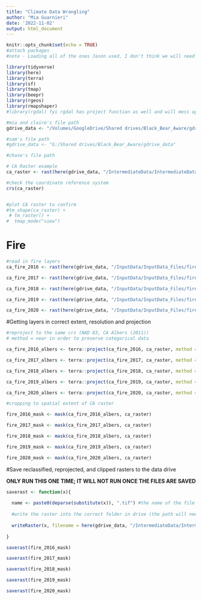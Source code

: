 ```yaml
---
title: "Climate Data Wrangling"
author: "Mia Guarnieri"
date: '2022-11-02'
output: html_document
---
```


```r
knitr::opts_chunk$set(echo = TRUE)
#attach packages
#note - Loading all of the ones Jason used, I don't think we will need all of them 

library(tidyverse)
library(here)
library(terra)
library(sf)
library(tmap)
library(beepr)
library(rgeos)
library(rmapshaper)
#library(rgdal) fyi rgdal has project function as well and will mess up terra project function

#mia and claire's file path
gdrive_data <- "/Volumes/GoogleDrive/Shared drives/Black_Bear_Aware/gdrive_data"

#sam's file path
#gdrive_data <- "G:/Shared drives/Black_Bear_Aware/gdrive_data"

#chase's file path
```


```r
# CA Raster example 
ca_raster <- rast(here(gdrive_data, "/IntermediateData/IntermediateData_Files/CARaster_Tiger_Formatted/formattedcaraster.tif"))

#check the coordinate reference system 
crs(ca_raster)


#plot CA raster to confirm
#tm_shape(ca_raster) +
 # tm_raster() +
#  tmap_mode("view")
```

# Fire 

```r
#read in fire layers 
ca_fire_2016 <- rast(here(gdrive_data, "/InputData/InputData_Files/fire_intensity_CA_mtbs/2016_fire_intensity_CA_mtbs/mtbs_CA_2016.tif"))

ca_fire_2017 <- rast(here(gdrive_data, "/InputData/InputData_Files/fire_intensity_CA_mtbs/2017_fire_intensity_CA_mtbs/mtbs_CA_2017.tif"))

ca_fire_2018 <- rast(here(gdrive_data, "/InputData/InputData_Files/fire_intensity_CA_mtbs/2018_fire_intensity_CA_mtbs/mtbs_CA_2018.tif"))

ca_fire_2019 <- rast(here(gdrive_data, "/InputData/InputData_Files/fire_intensity_CA_mtbs/2019_fire_intensity_CA_mtbs/mtbs_CA_2019.tif"))

ca_fire_2020 <- rast(here(gdrive_data, "/InputData/InputData_Files/fire_intensity_CA_mtbs/2020_fire_intensity_CA_mtbs/mtbs_CA_2020.tif"))

```


#Getting layers in correct extent, resolution and projection

```r
#reproject to the same crs (NAD 83, CA Albers (2011))
# method = near in order to preserve categorical data

ca_fire_2016_albers <- terra::project(ca_fire_2016, ca_raster, method = "near")

ca_fire_2017_albers <- terra::project(ca_fire_2017, ca_raster, method = "near")

ca_fire_2018_albers <- terra::project(ca_fire_2018, ca_raster, method = "near")

ca_fire_2019_albers <- terra::project(ca_fire_2019, ca_raster, method = "near")

ca_fire_2020_albers <- terra::project(ca_fire_2020, ca_raster, method = "near")

```

```r
#cropping to spatial extent of CA raster

fire_2016_mask <- mask(ca_fire_2016_albers, ca_raster)

fire_2017_mask <- mask(ca_fire_2017_albers, ca_raster)

fire_2018_mask <- mask(ca_fire_2018_albers, ca_raster)

fire_2019_mask <- mask(ca_fire_2019_albers, ca_raster)

fire_2020_mask <- mask(ca_fire_2020_albers, ca_raster)
```

#Save reclassified, reprojected, and clipped rasters to the data drive

**ONLY RUN THIS ONE TIME; IT WILL NOT RUN ONCE THE FILES ARE SAVED**

```r
saverast <- function(x){
  
  name <- paste0(deparse(substitute(x)), ".tif") #the name of the file will be the same as the input object, plus '.tif' at the end
  
  #write the raster into the correct folder in drive (the path will need to be updated for other files) and save it as a geotiff
  
  writeRaster(x, filename = here(gdrive_data, "/IntermediateData/IntermediateData_Files/model_ready/fire_intensity", name), filetype = "GTiff", overwrite = TRUE)
  
}

saverast(fire_2016_mask)

saverast(fire_2017_mask)

saverast(fire_2018_mask)

saverast(fire_2019_mask)

saverast(fire_2020_mask)

```

